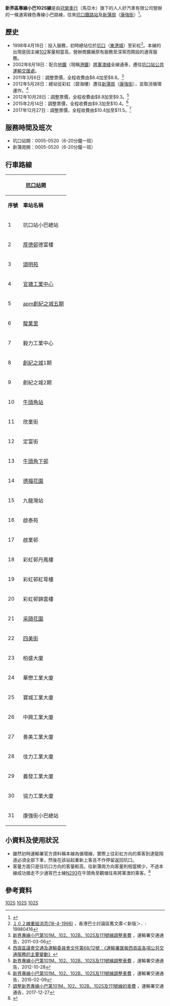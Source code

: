 {{Infobox Bus Route 
| image=
| number= 新界區專線小巴102S線
| operator= 人人好汽車有限公司（[[冠榮車行|馬亞木]]集團成員）
| garage= 
| length= 11.4公里
| time= 
| start= [[坑口站公共運輸交匯處|坑口站]]
| via= [[景林邨|景林邨]]、[[將軍澳隧道|將軍澳隧道]]、[[觀塘|觀塘]]、[[牛頭角|牛頭角]]、[[九龍灣|九龍灣]]、[[彩虹邨|彩虹邨]]
| end= [[新蒲崗|新蒲崗]]（[[康強街|康強街]]）
| level= 0005-0520
| level1= 0005-0520
| frequency= 6-20分鐘一班
| Other_route= [[新界區專線小巴11線|小巴11]]、[[新界區專線小巴102線|102(B)]]
| vehicle= [[豐田Coaster|豐田Coaster]]
| fare= $11.5
| section_fare_1= 觀塘道（[[牛頭角站|牛頭角站]]）往坑口站：$7.9
| section_fare_2= 
| compete=小巴11S (坑口至彩虹，經清水灣道)<br>[[九龍巴士N293線|巴士N293、293S]]
}}

'''新界區專線小巴102S線'''是由[[冠榮車行|冠榮車行]]（馬亞木）旗下的人人好汽車有限公司營辦的一條通宵綠色專線小巴路線，往來[[坑口站_(香港)|坑口鐵路站]]及[[新蒲崗|新蒲崗]]（[[康強街|康強街]]）<ref>{{Cite web |url=http://hketransport.td.gov.hk/ris_page/get_gmb_detail.php?route_id=2340&lang=TC |title=運輸署- 新界區專線小巴路線第102S號 |access-date=2016-12-18 |archive-date=2019-04-22 |archive-url=https://web.archive.org/web/20190422053713/http://hketransport.td.gov.hk/ris_page/get_gmb_detail.php?route_id=2340&lang=TC |dead-url=no }}</ref>。

==歷史==
*1998年4月18日：投入服務，初時總站位於[[坑口_(香港)|坑口]]（[[東港城|東港城]]）至彩虹<ref>[http://3asv6.blogspot.hk/2009/07/19980416.html １０２線重組消息(18-4-1998)] {{Wayback|url=http://3asv6.blogspot.hk/2009/07/19980416.html |date=20160309221622 }}，香港巴士討論區舊文庫＜新版＞．: 19980416</ref>。本線的出現是因主線[[新界區專線小巴102線|102]]客量相當高，營辦商擴展原有服務至深宵而開設的通宵服務。
*2002年8月18日：配合[[香港地鐵|地鐵]]（現稱[[港鐵|港鐵]]）[[將軍澳綫|將軍澳綫]]全線通車，遷往[[坑口站公共運輸交匯處|坑口站公共運輸交匯處]]。
*2011年3月6日：調整票價，全程收費由$8.4加至$8.8。<ref>[http://www.td.gov.hk/tc/traffic_notices/index_id_25022.html 新界專線小巴第101M、102、102B、102S及111號線調整車費] {{Wayback|url=http://www.td.gov.hk/tc/traffic_notices/index_id_25022.html |date=20200405034627 }}，運輸署交通通告，2011-03-06</ref>
*2012年5月28日：總站從彩虹（碧海樓）遷往[[新蒲崗|新蒲崗]]（[[康強街|康強街]]），並取消循環運作。<ref>[http://www.districtcouncils.gov.hk/sk/doc/en/committee_meetings_doc/SK_ttc_2012_068_TC.pdf 西貢區議會交通及運輸委員會文件第68/12號：《運輸署匯報西貢區各項公共交通服務的主要變動》]{{dead link|date=2018年3月 |bot=InternetArchiveBot |fix-attempted=yes }}</ref>
*2012年10月28日：調整票價，全程收費由$8.8加至$9.3。<ref>[http://www.td.gov.hk/tc/traffic_notices/index_id_31365.html 新界專線小巴第101M、102、102B、102S及111號線調整車費] {{Wayback|url=http://www.td.gov.hk/tc/traffic_notices/index_id_31365.html |date=20200405034632 }}，運輸署交通通告，2012-10-28</ref>
*2015年2月14日：調整票價，全程收費由$9.3加至$10.4。<ref>[http://www.td.gov.hk/tc/traffic_notices/index_id_41090.html 新界專線小巴第101M、102、102B、102S及111號線調整車費] {{Wayback|url=http://www.td.gov.hk/tc/traffic_notices/index_id_41090.html |date=20200405034638 }}，運輸署交通通告，2015-02-09</ref>
*2017年12月27日：調整票價，全程收費由$10.4加至$11.5。<ref>[http://www.td.gov.hk/tc/traffic_notices/index_id_51005.html 調整新界專線小巴第101M、102、102B、102S及111號線的車費] {{Wayback|url=http://www.td.gov.hk/tc/traffic_notices/index_id_51005.html |date=20200405034646 }}，運輸署交通通告，2017-12-27</ref>


==服務時間及班次==
*坑口站開：0005-0520（6-20分鐘一班）
*新蒲崗開：0005-0520（6-20分鐘一班）

==行車路線==
{|class="wikitable" style="text-align: center"
!colspan=3|'''[[坑口站_(香港)|坑口站]]開'''!!colspan=3|'''新蒲崗（康強街）開'''
|-
!'''序號'''!!'''車站名稱'''!!'''位置'''!!'''序號'''!!'''車站名稱'''!!'''位置'''
|-
|1||坑口站小巴總站||[[坑口站公共運輸交匯處|坑口站公共運輸交匯處]]||1||康強街小巴總站||rowspan="2"|康強街
|-
|2||[[厚德邨|厚德邨]]德富樓||rowspan="2"|[[寶寧路|寶寧路]]||2||康強街休憩花園
|-
|3||[[頌明苑|頌明苑]]||3||[[新蒲崗廣場|新蒲崗廣場]]|| rowspan="2" |[[崇齡街|崇齡街]]
|-
|4||[[官塘工業中心|官塘工業中心]]||rowspan="14"|[[觀塘道|觀塘道]]||4||[[錦榮街|錦榮街]]
|-
|5||[[apm_(香港)|apm創紀之城五期]]||5||義發工業大廈||rowspan="2"|[[爵祿街|爵祿街]]
|-
|6||[[駿業里|駿業里]]||6||協力工業大廈
|-
|7||毅力工業中心||7||文理書院|| rowspan="4" |[[太子道|太子道東]]
|-
|8||[[創紀之城|創紀之城]]1期||8||啟德行動基地
|-
|9||創紀之城2期||9||[[彩虹邨|彩虹邨]]
|-
|10||[[牛頭角站|牛頭角站]]||10||彩虹交匯處（坪石邨）
|-
|11||欣業街||11||[[啟業邨|啟業邨]]||rowspan="10"|觀塘道
|-
|12||定富街||12||[[九龍灣站|九龍灣站]]
|-
|13||[[牛頭角下邨|牛頭角下邨]]||13||[[德福花園|德福花園]]
|-
|14||[[德福花園|德福花園]]||14||[[牛頭角下邨|牛頭角下邨]]
|-
|15||九龍灣站||15||康德道
|-
|16||啟泰苑||16||觀塘道休憩處
|-
|17||啟業邨||17||定富街
|-
|18||彩虹邨丹鳳樓||rowspan="2"|[[龍翔道|龍翔道]]||18||[[牛頭角站|牛頭角站]]
|-
|19||彩虹邨紅萼樓||19||觀塘道油站
|-
|20||彩虹邨錦雲樓||斧山道||20||[[觀塘市中心|觀塘市中心]]
|-
|21||[[采頤花園|采頤花園]]||rowspan="4"|[[彩虹道|彩虹道]]||21||觀塘游泳池||鯉魚門道
|-
|22||[[四美街|四美街]]||22||觀塘警署||將軍澳道
|-
|23||柏盛大廈||23||景林邨景榕樓||寶順路
|-
|24||華懋工業大廈||24||厚德邨德富樓||寶寧路
|-
|25||寶城工業大廈||rowspan="4"|[[大有街|大有街]]||25||厚德商場||重華路
|-
|26||中興工業大廈||26||坑口站小巴總站||坑口站公共運輸交匯處
|-
|27||善美工業大廈||colspan="3" rowspan="5"|
|-
|28||佳力工業大廈
|-
|29||義發工業大廈||rowspan="2"|爵祿街
|-
|30||協力工業大廈
|-
|31||康強街小巴總站||康強街
|}

==小資料及使用狀況==
*雖然初時運輸署官方資料稱本線為循環線，實際上往彩虹方向的乘客到達龍翔道必須全部下車，然後在該站起重新上客且不作停留返回坑口。
*客量方面只是往坑口方向的客量較高，往新蒲崗方向客量則相當稀少，不過本線成功搶走不少通宵巴士線[[九龍巴士N293線|N293]]在牛頭角至觀塘往來將軍澳的乘客。<ref>{{Cite web |url=http://www.681busterminal.com/version2/index.php?fi=a201&id=379 |title=681巴士總站 - 新界專線小巴102S線 |access-date=2011-03-02 |archive-date=2020-03-30 |archive-url=https://web.archive.org/web/20200330153005/http://www.681busterminal.com/version2/index.php?fi=a201&id=379 |dead-url=no }}</ref>

==參考資料==
{{reflist}}
{{馬亞木}}{{西貢區小巴路線列表}}{{黃大仙區小巴路線列表}}

[[Category:新界區小巴路線|102S]]
[[Category:西貢區小巴路線|102S]]
[[Category:黃大仙區小巴路線|102S]]